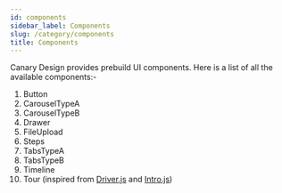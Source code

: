 ```yaml
---
id: components
sidebar_label: Components
slug: /category/components
title: Components
---
```


Canary Design provides prebuild UI components. Here is a list of all the available components:-

1. Button
2. CarouselTypeA
3. CarouselTypeB
4. Drawer
5. FileUpload
6. Steps
7. TabsTypeA
8. TabsTypeB
9. Timeline
10. Tour (inspired from [Driver.js](https://driverjs.com/) and [Intro.js](https://introjs.com/))
